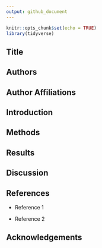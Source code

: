 ```yaml
---
output: github_document
---
```


```r
knitr::opts_chunk$set(echo = TRUE)
library(tidyverse)
```

## Title

## Authors

## Author Affiliations

## Introduction

## Methods

## Results

## Discussion

## References

-   Reference 1

-   Reference 2

## Acknowledgements
